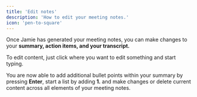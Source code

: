 ```yaml
---
title: 'Edit notes'
description: 'How to edit your meeting notes.'
icon: 'pen-to-square'
---
```


Once Jamie has generated your meeting notes, you can make changes to your **summary, action items, and your transcript.**

To edit content, just click where you want to edit something and start typing.&#x20;

You are now able to add additional bullet points within your summary by pressing **Enter**, start a list by adding **1.** and make changes or delete current content across all elements of your meeting notes.